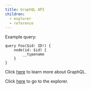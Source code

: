 ```yaml
---
title: GraphQL API
children:
  - explorer
  - reference
---
```


Example query:

```gql v2
query Foo($id: ID!) {
    node(id: $id) {
        __typename
    }
}
```

Click [here](https://graphql.org/learn/) to learn more about GraphQL.

Click [here](explorer) to go to the explorer.
